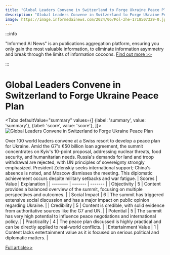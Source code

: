 ```yaml
---
title: "Global Leaders Convene in Switzerland to Forge Ukraine Peace Plan"
description: "Global Leaders Convene in Switzerland to Forge Ukraine Peace Plan"
image: https://image.informedainews.com/2024/06/Pol-zhe-1718507329-0.jpg
---
```



:::info

"Informed AI News" is an publications aggregation platform, ensuring you only gain the most valuable information, to eliminate information asymmetry and break through the limits of information cocoons.  [Find out more >>](/)

:::

# Global Leaders Convene in Switzerland to Forge Ukraine Peace Plan


<Tabs
	defaultValue="summary"
	values={[
	{label: 'summary', value: 'summary'},
	{label: 'score', value: 'score'},
]}>
<TabItem value="summary">
<img
  src="https://image.informedainews.com/2024/06/Pol-zhe-1718507329-0.jpg"
  alt="Global Leaders Convene in Switzerland to Forge Ukraine Peace Plan"
/>



Over 100 world leaders convene at a Swiss resort to develop a peace plan for Ukraine. Amid the G7's €50 billion loan agreement, the summit concentrates on Kyiv's 10-point proposal, addressing nuclear threats, food security, and humanitarian needs. Russia's demands for land and troop withdrawal are rejected, with UN principles of sovereignty strongly emphasized. President Zelenskiy seeks international support; China's absence is noted, and Moscow dismisses the meeting. This diplomatic achievement occurs despite military setbacks and war fatigue.
</TabItem>
<TabItem value="score">
	| Scores     | Value   | Explanation |
	| -------- | ------- | ------- |
	| Objectivity  | 5    | Content provides a balanced overview of the summit, focusing on multiple perspectives and outcomes.    |
	| Social Impact | 6     | The summit has triggered extensive social discussion and has a major impact on public opinion regarding Ukraine.    |
	| Credibility    | 5    | Content is credible, with solid evidence from authoritative sources like the G7 and UN.    |
	| Potential    | 5    | The summit has very high potential to influence peace negotiations and international policy.    |
	| Practicality    | 4    | The peace plan discussed is highly practical and can be directly applied to real-world conflicts.    |
	| Entertainment Value    | 1    | Content lacks entertainment value as it is focused on serious political and diplomatic matters.    |
</TabItem>
</Tabs>

[Full article>>](https://www.theguardian.com/world/article/2024/jun/15/world-leaders-to-gather-in-swiss-resort-in-attempt-to-forge-ukraine-peace-plan)
